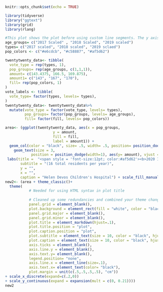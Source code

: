 ```r
knitr::opts_chunk$set(echo = TRUE)
```
```r
library(tidyverse)
library("ggtext")
library(grid)
library(rlang)
```

```r
#This plot shows the plot before using custom line segments. The y axis line is too long. 
age_groups= c("2017 Scaled" , "2018 Scaled", "2019 scaled")
types= c("2017 scaled", "2018 scaled", "2019 sclaed")
pop_colors <- c("#e6cdcb", "#c58887", "#af5d62")

twentytwenty_data<- tibble(
  vote_type = rep(types, 1),
  pop_groups= rep(age_groups, c(1,1,1)),
  amount= c(143.4375, 166.5, 169.875),
  amount1= c("143", "167", "170"),
  fill= rep(pop_colors, 1)
)
vote_labels <- tibble(
  vote_type= factor(types, levels= types),
)
twentytwenty_data<- twentytwenty_data%>%
  mutate(vote_type = factor(vote_type, levels= types),
         pop_groups= factor(pop_groups, levels= age_groups),
         fill= factor(fill, levels= pop_colors))

area<- (ggplot(twentytwenty_data, aes(x = pop_groups, 
                      y = amount, 
                      fill = fill, 
                      label = amount1)) +
  geom_col(color = "black", size= .5, width= .5, position= position_dodge(width= .2))+
    geom_text(size = 3, 
            position = position_dodge(width=1), aes(y= amount), vjust =-.8, color= "black")+
 labs(title =  "<span style = 'font-size:12pt; color:#af5d62'><b>2020 ITE Mean Scaled Scores per Residency Year.</span></p>",
       subtitle = "(16 total residents per year)",
       y = "",
       x = "",
       caption = "Helen Devos Children's Hospital") + scale_fill_manual(labels= types, values= pop_colors, name = ""))
new2<- (area + theme_classic()+
  theme(
           # Needed for using HTML syntax in plot title
          
           # Cleaned up some redundancies and combined your theme changes into one layer
           panel.grid = element_blank(),
           plot.background = element_rect(fill = "white", color = "black"),
           panel.grid.major = element_blank(),
           panel.grid.minor = element_blank(),
           plot.title = element_markdown(hjust=.1),
           plot.title.position = "plot",
           plot.caption.position = "plot",
           plot.subtitle = element_text(size = 10, color = "black", hjust=.03), 
           plot.caption = element_text(size = 10, color = "black", hjust = 0),
           axis.ticks = element_blank(),
           axis.line.y = element_blank(),
           axis.text.y= element_blank(),
           legend.position= "none",
           axis.line.x = element_line(size=.1),
           axis.text.x= element_text(color= "black"),
           plot.margin = unit(c(.5,.5,.5,.5), "cm"))
+ scale_x_discrete(expand=c(.2,0))
+ scale_y_continuous(expand = expansion(mult = c(0, 0.21))))
new2 


```